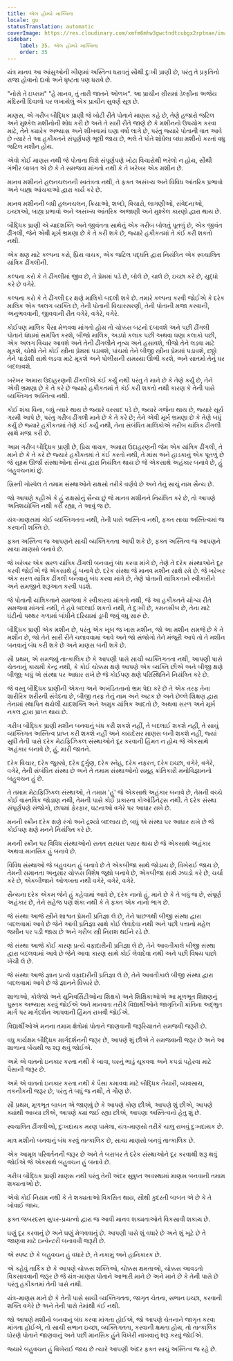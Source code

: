 ```yaml
---
title: એલ હોમ્બ્રે માક્વિના
locale: gu
statusTranslation: automatic
coverImage: https://res.cloudinary.com/xmfm6mhw3gwctndtcubgx2rptnae/image/upload/v1740337243/small_cover_educacion_fundamental_a051170f1c.webp
sidebar:
    label: 35. એલ હોમ્બ્રે માક્વિના
    order: 35
---
```

યંત્ર માનવ આ આંસુઓની ખીણમાં અસ્તિત્વ ધરાવતું સૌથી દુઃખી પ્રાણી છે, પરંતુ તે પ્રકૃતિનો રાજા હોવાનો દાવો અને ધૃષ્ટતા પણ ધરાવે છે.

"નોસે તે ઇપ્સમ" "હે માનવ, તું તારી જાતને ઓળખ". આ પ્રાચીન ગ્રીસમાં ડેલ્ફીના અજેય મંદિરની દિવાલો પર લખાયેલું એક પ્રાચીન સુવર્ણ સૂત્ર છે.

માણસ, એ ગરીબ બૌદ્ધિક પ્રાણી જે ખોટી રીતે પોતાને માણસ કહે છે, તેણે હજારો જટિલ અને મુશ્કેલ મશીનોની શોધ કરી છે અને તે સારી રીતે જાણે છે કે મશીનનો ઉપયોગ કરવા માટે, તેને ક્યારેક અભ્યાસ અને શીખવામાં ઘણા વર્ષો લાગે છે, પરંતુ જ્યારે પોતાની વાત આવે છે ત્યારે તે આ હકીકતને સંપૂર્ણપણે ભૂલી જાય છે, ભલે તે પોતે શોધેલા બધા મશીનો કરતાં વધુ જટિલ મશીન હોય.

એવો કોઈ માણસ નથી જે પોતાના વિશે સંપૂર્ણપણે ખોટા વિચારોથી ભરેલો ન હોય, સૌથી ગંભીર બાબત એ છે કે તે સમજવા માંગતો નથી કે તે ખરેખર એક મશીન છે.

માનવ મશીનને હલનચલનની સ્વતંત્રતા નથી, તે ફક્ત અસંખ્ય અને વિવિધ આંતરિક પ્રભાવો અને બાહ્ય આંચકાઓ દ્વારા કાર્ય કરે છે.

માનવ મશીનની બધી હલનચલન, ક્રિયાઓ, શબ્દો, વિચારો, લાગણીઓ, સંવેદનાઓ, ઇચ્છાઓ, બાહ્ય પ્રભાવો અને અસંખ્ય આંતરિક અજાણી અને મુશ્કેલ કારણો દ્વારા થાય છે.

બૌદ્ધિક પ્રાણી એ યાદશક્તિ અને જીવંતતા સાથેનું એક ગરીબ બોલતું પૂતળું છે, એક જીવંત ઢીંગલી, જેને એવી મૂર્ખ ભ્રમણા છે કે તે કરી શકે છે, જ્યારે હકીકતમાં તે કંઈ કરી શકતો નથી.

એક ક્ષણ માટે કલ્પના કરો, પ્રિય વાચક, એક જટિલ પદ્ધતિ દ્વારા નિયંત્રિત એક સ્વચાલિત યાંત્રિક ઢીંગલીની.

કલ્પના કરો કે તે ઢીંગલીમાં જીવ છે, તે પ્રેમમાં પડે છે, બોલે છે, ચાલે છે, ઇચ્છા કરે છે, યુદ્ધો કરે છે વગેરે.

કલ્પના કરો કે તે ઢીંગલી દર ક્ષણે માલિકો બદલી શકે છે. તમારે કલ્પના કરવી જોઈએ કે દરેક માલિક એક અલગ વ્યક્તિ છે, તેની પોતાની વિચારસરણી, તેની પોતાની મજા કરવાની, અનુભવવાની, જીવવાની રીત વગેરે, વગેરે, વગેરે.

કોઈપણ માલિક પૈસા મેળવવા માંગતો હોય તો ચોક્કસ બટનો દબાવશે અને પછી ઢીંગલી પોતાને ધંધામાં સમર્પિત કરશે, બીજો માલિક, અડધો કલાક પછી અથવા ઘણા કલાકો પછી, એક અલગ વિચાર આવશે અને તેની ઢીંગલીને નૃત્ય અને હસાવશે, ત્રીજો તેને લડવા માટે મૂકશે, ચોથો તેને કોઈ સ્ત્રીના પ્રેમમાં પડાવશે, પાંચમો તેને બીજી સ્ત્રીના પ્રેમમાં પડાવશે, છઠ્ઠો તેને પાડોશી સાથે લડવા માટે મૂકશે અને પોલીસની સમસ્યા ઊભી કરશે, અને સાતમો તેનું ઘર બદલાવશે.

ખરેખર અમારા ઉદાહરણની ઢીંગલીએ કંઈ કર્યું નથી પરંતુ તે માને છે કે તેણે કર્યું છે, તેને એવી ભ્રમણા છે કે તે કરે છે જ્યારે હકીકતમાં તે કંઈ કરી શકતો નથી કારણ કે તેની પાસે વ્યક્તિગત અસ્તિત્વ નથી.

કોઈ શંકા વિના, બધું ત્યારે થાય છે જ્યારે વરસાદ પડે છે, જ્યારે ગર્જના થાય છે, જ્યારે સૂર્ય ગરમી આપે છે, પરંતુ ગરીબ ઢીંગલી માને છે કે તે કરે છે; તેને એવી મૂર્ખ ભ્રમણા છે કે તેણે બધું કર્યું છે જ્યારે હકીકતમાં તેણે કંઈ કર્યું નથી, તેના સંબંધિત માલિકોએ ગરીબ યાંત્રિક ઢીંગલી સાથે મજા કરી છે.

આમ ગરીબ બૌદ્ધિક પ્રાણી છે, પ્રિય વાચક, અમારા ઉદાહરણની જેમ એક યાંત્રિક ઢીંગલી, તે માને છે કે તે કરે છે જ્યારે હકીકતમાં તે કંઈ કરતો નથી, તે માંસ અને હાડકાનું એક પૂતળું છે જે સૂક્ષ્મ ઊર્જા સંસ્થાઓના સૈન્ય દ્વારા નિયંત્રિત થાય છે જે એકસાથે અહંકાર બનાવે છે, હું બહુવચનમાં છું.

ખ્રિસ્તી ગોસ્પેલ તે તમામ સંસ્થાઓને રાક્ષસો તરીકે વર્ણવે છે અને તેનું સાચું નામ સૈન્ય છે.

જો આપણે કહીએ કે હું રાક્ષસોનું સૈન્ય છું જે માનવ મશીનને નિયંત્રિત કરે છે, તો આપણે અતિશયોક્તિ નથી કરી રહ્યા, તે આવું જ છે.

યંત્ર-માણસમાં કોઈ વ્યક્તિગતતા નથી, તેની પાસે અસ્તિત્વ નથી, ફક્ત સાચા અસ્તિત્વમાં જ કરવાની શક્તિ છે.

ફક્ત અસ્તિત્વ જ આપણને સાચી વ્યક્તિગતતા આપી શકે છે, ફક્ત અસ્તિત્વ જ આપણને સાચા માણસો બનાવે છે.

જે ખરેખર એક સરળ યાંત્રિક ઢીંગલી બનવાનું બંધ કરવા માંગે છે, તેણે તે દરેક સંસ્થાઓને દૂર કરવી જોઈએ જે એકસાથે હું બનાવે છે. દરેક સંસ્થા જે માનવ મશીન સાથે રમે છે. જે ખરેખર એક સરળ યાંત્રિક ઢીંગલી બનવાનું બંધ કરવા માંગે છે, તેણે પોતાની યાંત્રિકતાને સ્વીકારીને અને સમજીને શરૂઆત કરવી પડશે.

જે પોતાની યાંત્રિકતાને સમજવા કે સ્વીકારવા માંગતો નથી, જે આ હકીકતને યોગ્ય રીતે સમજવા માંગતો નથી, તે હવે બદલાઈ શકતો નથી, તે દુઃખી છે, કમનસીબ છે, તેના માટે ઘંટીનો પથ્થર ગળામાં બાંધીને દરિયામાં ડૂબી જવું વધુ સારું છે.

બૌદ્ધિક પ્રાણી એક મશીન છે, પરંતુ એક ખૂબ જ ખાસ મશીન, જો આ મશીન સમજે છે કે તે મશીન છે, જો તેને સારી રીતે ચલાવવામાં આવે અને જો સંજોગો તેને મંજૂરી આપે તો તે મશીન બનવાનું બંધ કરી શકે છે અને માણસ બની શકે છે.

સૌ પ્રથમ, એ સમજવું તાત્કાલિક છે કે આપણી પાસે સાચી વ્યક્તિગતતા નથી, આપણી પાસે ચેતનાનું કાયમી કેન્દ્ર નથી, કે કોઈ ચોક્કસ ક્ષણે આપણે એક વ્યક્તિ છીએ અને બીજી ક્ષણે બીજી; બધું એ સંસ્થા પર આધાર રાખે છે જે કોઈપણ ક્ષણે પરિસ્થિતિને નિયંત્રિત કરે છે.

જે વસ્તુ બૌદ્ધિક પ્રાણીની એકતા અને અખંડિતતાનો ભ્રમ પેદા કરે છે તે એક તરફ તેના શારીરિક શરીરની સંવેદના છે, બીજી તરફ તેનું નામ અને અટક છે અને છેલ્લે શિક્ષણ દ્વારા તેનામાં સ્થાપિત થયેલી યાદશક્તિ અને અમુક યાંત્રિક આદતો છે, અથવા સરળ અને મૂર્ખ નકલ દ્વારા પ્રાપ્ત થાય છે.

ગરીબ બૌદ્ધિક પ્રાણી મશીન બનવાનું બંધ કરી શકશે નહીં, તે બદલાઈ શકશે નહીં, તે સાચું વ્યક્તિગત અસ્તિત્વ પ્રાપ્ત કરી શકશે નહીં અને કાયદેસર માણસ બની શકશે નહીં, જ્યાં સુધી તેની પાસે દરેક મેટાફિઝિકલ સંસ્થાઓને દૂર કરવાની હિંમત ન હોય જે એકસાથે અહંકાર બનાવે છે, હું, મારી જાતને.

દરેક વિચાર, દરેક જુસ્સો, દરેક દુર્ગુણ, દરેક સ્નેહ, દરેક નફરત, દરેક ઇચ્છા, વગેરે, વગેરે, વગેરે, તેની સંબંધિત સંસ્થા છે અને તે તમામ સંસ્થાઓનો સમૂહ ક્રાંતિકારી મનોવિજ્ઞાનનો બહુવચન હું છે.

તે તમામ મેટાફિઝિકલ સંસ્થાઓ, તે તમામ 'હું' જે એકસાથે અહંકાર બનાવે છે, તેમની વચ્ચે કોઈ વાસ્તવિક જોડાણ નથી, તેમની પાસે કોઈ પ્રકારના કોઓર્ડિનેટ્સ નથી. તે દરેક સંસ્થા સંપૂર્ણપણે સંજોગો, છાપમાં ફેરફાર, ઘટનાઓ વગેરે પર આધાર રાખે છે.

મનની સ્ક્રીન દરેક ક્ષણે રંગો અને દ્રશ્યો બદલાય છે, બધું એ સંસ્થા પર આધાર રાખે છે જે કોઈપણ ક્ષણે મનને નિયંત્રિત કરે છે.

મનની સ્ક્રીન પર વિવિધ સંસ્થાઓનો સતત સરઘસ પસાર થાય છે જે એકસાથે અહંકાર અથવા માનસિક હું બનાવે છે.

વિવિધ સંસ્થાઓ જે બહુવચન હું બનાવે છે તે એકબીજા સાથે જોડાય છે, વિખેરાઈ જાય છે, તેમની સમાનતા અનુસાર ચોક્કસ વિશેષ જૂથો બનાવે છે, એકબીજા સાથે ઝઘડો કરે છે, ચર્ચા કરે છે, એકબીજાને ઓળખતા નથી વગેરે, વગેરે, વગેરે.

સૈન્યના દરેક એકમ જેને હું કહેવામાં આવે છે, દરેક નાનો હું, માને છે કે તે બધું જ છે, સંપૂર્ણ અહંકાર છે, તેને સહેજ પણ શંકા નથી કે તે ફક્ત એક નાનો ભાગ છે.

જે સંસ્થા આજે સ્ત્રીને શાશ્વત પ્રેમની પ્રતિજ્ઞા લે છે, તેને પાછળથી બીજી સંસ્થા દ્વારા બદલવામાં આવે છે જેને આવી પ્રતિજ્ઞા સાથે કોઈ લેવાદેવા નથી અને પછી પત્તાનો મહેલ જમીન પર પડી જાય છે અને ગરીબ સ્ત્રી નિરાશ થઈને રડે છે.

જે સંસ્થા આજે કોઈ કારણ પ્રત્યે વફાદારીની પ્રતિજ્ઞા લે છે, તેને આવતીકાલે બીજી સંસ્થા દ્વારા બદલવામાં આવે છે જેને આવા કારણ સાથે કોઈ લેવાદેવા નથી અને પછી વિષય પાછો ખેંચી લે છે.

જે સંસ્થા આજે જ્ઞાન પ્રત્યે વફાદારીની પ્રતિજ્ઞા લે છે, તેને આવતીકાલે બીજી સંસ્થા દ્વારા બદલવામાં આવે છે જે જ્ઞાનને ધિક્કારે છે.

શાળાઓ, કોલેજો અને યુનિવર્સિટીઓના શિક્ષકો અને શિક્ષિકાઓએ આ મૂળભૂત શિક્ષણનું પુસ્તક અભ્યાસ કરવું જોઈએ અને માનવતા તરીકે વિદ્યાર્થીઓને જાગૃતિની ક્રાંતિના અદ્ભુત માર્ગ પર માર્ગદર્શન આપવાની હિંમત રાખવી જોઈએ.

વિદ્યાર્થીઓએ મનના તમામ ક્ષેત્રોમાં પોતાને જાણવાની જરૂરિયાતને સમજવી જરૂરી છે.

વધુ કાર્યક્ષમ બૌદ્ધિક માર્ગદર્શનની જરૂર છે, આપણે શું છીએ તે સમજવાની જરૂર છે અને આ શાળાના બેંચથી જ શરૂ થવું જોઈએ.

અમે એ વાતનો ઇનકાર કરતા નથી કે ખાવા, ઘરનું ભાડું ચૂકવવા અને કપડાં પહેરવા માટે પૈસાની જરૂર છે.

અમે એ વાતનો ઇનકાર કરતા નથી કે પૈસા કમાવવા માટે બૌદ્ધિક તૈયારી, વ્યવસાય, તકનીકની જરૂર છે, પરંતુ તે બધું જ નથી, તે ગૌણ છે.

સૌ પ્રથમ, મૂળભૂત બાબત એ જાણવું છે કે આપણે કોણ છીએ, આપણે શું છીએ, આપણે ક્યાંથી આવ્યા છીએ, આપણે ક્યાં જઈ રહ્યા છીએ, આપણા અસ્તિત્વનો હેતુ શું છે.

સ્વચાલિત ઢીંગલીઓ, દુઃખદાયક મરણ પામેલા, યંત્ર-માણસો તરીકે ચાલુ રાખવું દુઃખદાયક છે.

માત્ર મશીનો બનવાનું બંધ કરવું તાત્કાલિક છે, સાચા માણસો બનવું તાત્કાલિક છે.

એક આમૂલ પરિવર્તનની જરૂર છે અને તે બરાબર તે દરેક સંસ્થાઓને દૂર કરવાથી શરૂ થવું જોઈએ જે એકસાથે બહુવચન હું બનાવે છે.

ગરીબ બૌદ્ધિક પ્રાણી માણસ નથી પરંતુ તેની અંદર સુષુપ્ત અવસ્થામાં માણસ બનવાની તમામ શક્યતાઓ છે.

એવો કોઈ નિયમ નથી કે તે શક્યતાઓ વિકસિત થાય, સૌથી કુદરતી બાબત એ છે કે તે ખોવાઈ જાય.

ફક્ત જબરદસ્ત સુપર-પ્રયત્નો દ્વારા જ આવી માનવ શક્યતાઓને વિકસાવી શકાય છે.

ઘણું દૂર કરવાનું છે અને ઘણું મેળવવાનું છે. આપણી પાસે શું વધારે છે અને શું ખૂટે છે તે જાણવા માટે ઇન્વેન્ટરી બનાવવી જરૂરી છે.

એ સ્પષ્ટ છે કે બહુવચન હું વધારે છે, તે નકામું અને હાનિકારક છે.

એ કહેવું તાર્કિક છે કે આપણે ચોક્કસ શક્તિઓ, ચોક્કસ ક્ષમતાઓ, ચોક્કસ આવડતો વિકસાવવાની જરૂર છે જે યંત્ર-માણસ પોતાને આભારી માને છે અને માને છે કે તેની પાસે છે પરંતુ હકીકતમાં તેની પાસે નથી.

યંત્ર-માણસ માને છે કે તેની પાસે સાચી વ્યક્તિગતતા, જાગૃત ચેતના, સભાન ઇચ્છા, કરવાની શક્તિ વગેરે છે અને તેની પાસે તેમાંથી કંઈ નથી.

જો આપણે મશીનો બનવાનું બંધ કરવા માંગતા હોઈએ, જો આપણે ચેતનાને જાગૃત કરવા માંગતા હોઈએ, તો સાચી સભાન ઇચ્છા, વ્યક્તિગતતા, કરવાની ક્ષમતા હોય, તો તાત્કાલિક ધોરણે પોતાને જાણવાનું અને પછી માનસિક હુંને વિખેરી નાખવાનું શરૂ કરવું જોઈએ.

જ્યારે બહુવચન હું વિખેરાઈ જાય છે ત્યારે આપણી અંદર ફક્ત સાચું અસ્તિત્વ જ રહે છે.

